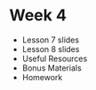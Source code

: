 
# Week 4

- <Link to="/week-4/lesson-7">Lesson 7 slides</Link>
- <Link to="/week-4/lesson-8">Lesson 8 slides</Link>
- Useful Resources
- Bonus Materials
- Homework
